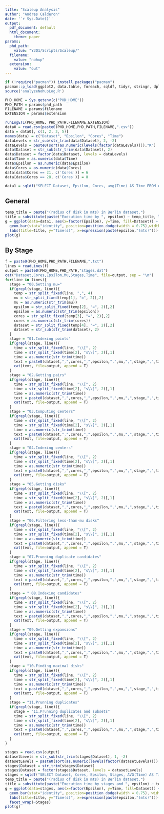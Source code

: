```yaml
---
title: "Scaleup Analysis"
author: "Andres Calderon"
date: '`r Sys.Date()`'
output:
  pdf_document: default
  html_document: 
    theme: paper
params:
  phd_path:
    value: "Y3Q1/Scripts/Scaleup/"
  filename:
    value: "nohup"
  extension:
    value: "out"
---
```


<!--- Reading data... --->

```r
if (!require("pacman")) install.packages("pacman")
pacman::p_load(ggplot2, data.table, foreach, sqldf, tidyr, stringr, dplyr)
source('analyzeNohupLog.R')

PHD_HOME = Sys.getenv(c("PHD_HOME"))
PHD_PATH = params$phd_path
FILENAME = params$filename
EXTENSION = params$extension

runLogETL(PHD_HOME, PHD_PATH,FILENAME,EXTENSION)
data0 = read.csv(paste0(PHD_HOME,PHD_PATH,FILENAME,".csv"))
data = data0[, c(1, 2, 3, 5)]
names(data) = c("Dataset", "Epsilon", "Cores", "Time")
dataLevels = str_sub(str_trim(data$Dataset), 2, -2)
dataLevels = paste0(sort(as.numeric(levels(factor(dataLevels)))),"K")
data$Dataset = str_sub(str_trim(data$Dataset), 2)
data$Dataset = factor(data$Dataset, levels = dataLevels)
data$Time = as.numeric(data$Time)
data$Epsilon = as.numeric(data$Epsilon)
data$Cores = as.numeric(data$Cores)
data[data$Cores == 21, c('Cores')] = 6
data[data$Cores == 28, c('Cores')] = 8

data1 = sqldf("SELECT Dataset, Epsilon, Cores, avg(Time) AS Time FROM data GROUP BY 1, 2, 3")
```

## General

```r
temp_title = paste("(radius of disk in mts) in Berlin dataset.")
title = substitute(paste("Execution time by ", epsilon) ~ temp_title, list(temp_title = temp_title))
g = ggplot(data=data1, aes(x=factor(Epsilon), y=Time, fill=Dataset)) +
  geom_bar(stat="identity", position=position_dodge(width = 0.75),width = 0.75) +
  labs(title=title, y="Time(s)", x=expression(paste(epsilon,"(mts)")))
plot(g)
```

## By Stage

```r
f = paste0(PHD_HOME,PHD_PATH,FILENAME,".txt")
lines = readLines(f)
output = paste0(PHD_HOME,PHD_PATH,"stages.dat")
cat("Dataset,Cores,Epsilon,Mu,Stages,Time", file=output, sep = "\n")
for(line in lines){
  stage = "00.Setting mu="
  if(grepl(stage, line)){
    temp = str_split_fixed(line, ",", 4)
    mu = str_split_fixed(temp[1], "=", 2)[,2]
    mu = as.numeric(str_trim(mu))
    epsilon = str_split_fixed(temp[2], "=", 2)[,2]
    epsilon = as.numeric(str_trim(epsilon))
    cores = str_split_fixed(temp[3], "=", 2)[,2]
    cores = as.numeric(str_trim(cores))
    dataset = str_split_fixed(temp[4], "=", 2)[,2]
    dataset = str_sub(str_trim(dataset), 2)
  }
  stage = "01.Indexing points"
  if(grepl(stage, line)){
    time = str_split_fixed(line, "\\[", 2)
    time = str_split_fixed(time[2], "s\\]", 2)[,1]
    time = as.numeric(str_trim(time))
    text = paste0(dataset,",",cores,",",epsilon,",",mu,",",stage,",",time,"\n")
    cat(text, file=output, append = T)
  }
  stage = "02.Getting pairs"
  if(grepl(stage, line)){
    time = str_split_fixed(line, "\\[", 2)
    time = str_split_fixed(time[2], "s\\]", 2)[,1]
    time = as.numeric(str_trim(time))
    text = paste0(dataset,",",cores,",",epsilon,",",mu,",",stage,",",time,"\n")
    cat(text, file=output, append = T)
  }
  stage = "03.Computing centers"
  if(grepl(stage, line)){
    time = str_split_fixed(line, "\\[", 2)
    time = str_split_fixed(time[2], "s\\]", 2)[,1]
    time = as.numeric(str_trim(time))
    text = paste0(dataset,",",cores,",",epsilon,",",mu,",",stage,",",time,"\n")
    cat(text, file=output, append = T)
  }
  stage = "04.Indexing centers"
  if(grepl(stage, line)){
    time = str_split_fixed(line, "\\[", 2)
    time = str_split_fixed(time[2], "s\\]", 2)[,1]
    time = as.numeric(str_trim(time))
    text = paste0(dataset,",",cores,",",epsilon,",",mu,",",stage,",",time,"\n")
    cat(text, file=output, append = T)
  }
  stage = "05.Getting disks"
  if(grepl(stage, line)){
    time = str_split_fixed(line, "\\[", 2)
    time = str_split_fixed(time[2], "s\\]", 2)[,1]
    time = as.numeric(str_trim(time))
    text = paste0(dataset,",",cores,",",epsilon,",",mu,",",stage,",",time,"\n")
    cat(text, file=output, append = T)
  }
  stage = "06.Filtering less-than-mu disks"
  if(grepl(stage, line)){
    time = str_split_fixed(line, "\\[", 2)
    time = str_split_fixed(time[2], "s\\]", 2)[,1]
    time = as.numeric(str_trim(time))
    text = paste0(dataset,",",cores,",",epsilon,",",mu,",",stage,",",time,"\n")
    cat(text, file=output, append = T)
  }
  stage = "07.Prunning duplicate candidates"
  if(grepl(stage, line)){
    time = str_split_fixed(line, "\\[", 2)
    time = str_split_fixed(time[2], "s\\]", 2)[,1]
    time = as.numeric(str_trim(time))
    text = paste0(dataset,",",cores,",",epsilon,",",mu,",",stage,",",time,"\n")
    cat(text, file=output, append = T)
  }
  stage = " 08.Indexing candidates"
  if(grepl(stage, line)){
    time = str_split_fixed(line, "\\[", 2)
    time = str_split_fixed(time[2], "s\\]", 2)[,1]
    time = as.numeric(str_trim(time))
    text = paste0(dataset,",",cores,",",epsilon,",",mu,",",stage,",",time,"\n")
    cat(text, file=output, append = T)
  }
  stage = "09.Getting expansions"
  if(grepl(stage, line)){
    time = str_split_fixed(line, "\\[", 2)
    time = str_split_fixed(time[2], "s\\]", 2)[,1]
    time = as.numeric(str_trim(time))
    text = paste0(dataset,",",cores,",",epsilon,",",mu,",",stage,",",time,"\n")
    cat(text, file=output, append = T)
  }
  stage = "10.Finding maximal disks"
  if(grepl(stage, line)){
    time = str_split_fixed(line, "\\[", 2)
    time = str_split_fixed(time[2], "s\\]", 2)[,1]
    time = as.numeric(str_trim(time))
    text = paste0(dataset,",",cores,",",epsilon,",",mu,",",stage,",",time,"\n")
    cat(text, file=output, append = T)
  }
  stage = "11.Prunning duplicates"
  if(grepl(stage, line)){
    stage = "11.Prunning duplicates and subsets"
    time = str_split_fixed(line, "\\[", 2)
    time = str_split_fixed(time[2], "s\\]", 2)[,1]
    time = as.numeric(str_trim(time))
    text = paste0(dataset,",",cores,",",epsilon,",",mu,",",stage,",",time,"\n")
    cat(text, file=output, append = T)
  }
}
```


```r
stages = read.csv(output)
datasetLevels = str_sub(str_trim(stages$Dataset), 1, -2)
datasetLevels = paste0(sort(as.numeric(levels(factor(datasetLevels)))),"K")
stages$Dataset = str_trim(stages$Dataset)
stages$Dataset = factor(stages$Dataset, levels = datasetLevels)
stages = sqldf("SELECT Dataset, Cores, Epsilon, Stages, AVG(Time) AS Time FROM stages GROUP BY Dataset, Cores, Epsilon, Stages")
temp_title = paste("(radius of disk in mts) in Berlin dataset.")
title = substitute(paste("Execution time by stages and ", epsilon) ~ temp_title, list(temp_title = temp_title))
g = ggplot(data=stages, aes(x=factor(Epsilon), y=Time, fill=Dataset)) +
  geom_bar(stat="identity", position=position_dodge(width = 0.75), width = 0.75) +
  labs(title=title, y="Time(s)", x=expression(paste(epsilon,"(mts)"))) +
  facet_wrap(~Stages)
plot(g)
```

